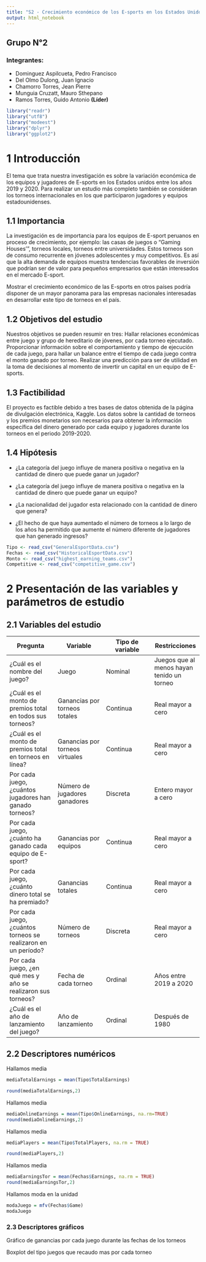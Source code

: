 ```yaml
---
title: "S2 - Crecimiento económico de los E-sports en los Estados Unidos"
output: html_notebook
---
```


## Grupo N°2

### Integrantes:

- Dominguez Aspilcueta, Pedro Francisco 
- Del Olmo Dulong, Juan Ignacio
- Chamorro Torres, Jean Pierre
- Munguia Cruzatt, Mauro Sthepano
- Ramos Torres, Guido Antonio **(Líder)**


```r
library("readr")
library("utf8")
library("modeest")
library("dplyr")
library("ggplot2")
```
# 1 Introducción

El tema que trata nuestra investigación es sobre la variación económica de los equipos y jugadores de E-sports en los Estados unidos entre los años 2019 y 2020.
Para realizar un estudio más completo también se consideran los torneos internacionales en los que participaron jugadores y equipos estadounidenses.

## 1.1 Importancia

La investigación es de importancia para los equipos de E-sport peruanos en proceso de crecimiento, por ejemplo: las casas de juegos o “Gaming Houses'”, torneos locales, torneos entre universidades. Estos torneos son de consumo recurrente en jóvenes adolescentes y muy competitivos. Es así que la alta demanda de equipos muestra tendencias favorables de inversión que podrían ser de valor para pequeños empresarios que están interesados en el mercado E-sport. 

Mostrar el crecimiento económico de las E-sports en otros países podría disponer de un mayor panorama para las empresas nacionales interesadas en desarrollar este tipo de torneos en el país. 

## 1.2 Objetivos del estudio
Nuestros objetivos se pueden resumir en tres:
Hallar relaciones económicas entre juego y grupo de hereditario de jóvenes, por cada torneo ejecutado.
Proporcionar información sobre el comportamiento y tiempo de ejecución de cada juego, para hallar un balance entre el tiempo de cada juego contra el monto ganado por torneo.
Realizar una predicción para ser de utilidad en la toma de decisiones al momento de invertir un capital en un equipo de E-sports. 


## 1.3 Factibilidad
El proyecto es factible debido a tres bases de datos obtenida de la página de divulgación electrónica, Kaggle. Los datos sobre la cantidad de torneos y los premios monetarios son necesarios para obtener la información específica del dinero generado  por cada equipo y jugadores durante los torneos en el periodo 2019-2020.

## 1.4 Hipótesis

- ¿La categoría del juego influye de manera positiva o negativa en la cantidad de dinero que puede ganar un jugador?

- ¿La categoría del juego influye de manera positiva o negativa en la cantidad de dinero que puede ganar un equipo?

- ¿La nacionalidad del jugador esta relacionado con la cantidad de dinero que genera?

- ¿El hecho de que haya aumentado el número de torneos a lo largo de los años ha permitido que aumente el número diferente de jugadores que han generado ingresos?


```r
Tipo <- read_csv("GeneralEsportData.csv")
Fechas <- read_csv("HistoricalEsportData.csv")
Monto <- read_csv("highest_earning_teams.csv")
Competitive <- read_csv("competitive_game.csv")

```
# 2 Presentación de las variables y parámetros de estudio

## 2.1 Variables del estudio

| Pregunta | Variable | Tipo de variable | Restricciones |
| ----------- | ----------- | ----------- | ----------- |
| ¿Cuál es el nombre del juego?      | Juego       | Nominal  | Juegos que al menos hayan tenido un torneo|
| ¿Cuál es el monto de premios total en todos sus torneos?    |Ganancias  por torneos totales| Continua | Real mayor a cero|
|¿Cuál es el monto de premios total en torneos en línea?  | Ganancias por torneos virtuales| Continua | Real mayor a cero |
| Por cada juego, ¿cuántos jugadores han ganado torneos? | Número de jugadores ganadores | Discreta | Entero mayor a cero |
| Por cada juego, ¿cuánto ha ganado cada equipo de E-sport? | Ganancias por equipos | Continua | Real mayor a cero |
| Por cada juego, ¿cuánto dinero total se ha premiado? | Ganancias totales | Continua | Real mayor a cero | 
| Por cada juego, ¿cuántos torneos se realizaron en un período?  | Número de torneos | Discreta | Real mayor a cero |
| Por cada juego, ¿en qué mes y año se realizaron sus torneos? | Fecha de cada torneo | Ordinal | Años entre 2019 a 2020 |
| ¿Cuál es el año de lanzamiento del juego? | Año de lanzamiento | Ordinal | Después de 1980 |


## 2.2 Descriptores numéricos

Hallamos media

```r

mediaTotalEarnings = mean(Tipo$TotalEarnings)

round(mediaTotalEarnings,2)

```

Hallamos media
```r
mediaOnlineEarnings = mean(Tipo$OnlineEarnings, na.rm=TRUE)
round(mediaOnlineEarnings,2)

```

Hallamos media

```r
mediaPlayers = mean(Tipo$TotalPlayers, na.rm = TRUE)

round(mediaPlayers,2)

```
Hallamos media

```r
mediaEarningsTor = mean(Fechas$Earnings, na.rm = TRUE)
round(mediaEarningsTor,2)
```

Hallamos moda en la unidad

```r

modaJuego = mfv(Fechas$Game)
modaJuego

```

### 2.3 Descriptores gráficos


Gráfico de ganancias por cada juego durante las fechas de los torneos



Boxplot del tipo juegos que recaudo mas por cada torneo


